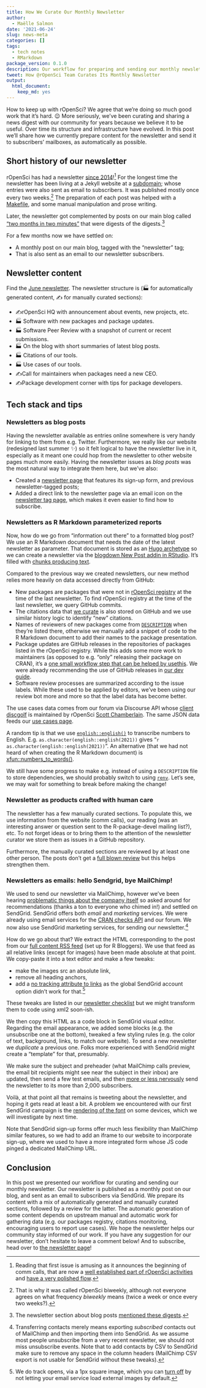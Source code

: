 ```yaml
---
title: How We Curate Our Monthly Newsletter
author:
  - Maëlle Salmon
date: '2021-06-24'
slug: news-meta
categories: []
tags:
  - tech notes
  - RMarkdown
package_version: 0.1.0
description: Our workflow for preparing and sending our monthly newsletter, partly automatically.
tweet: How @rOpenSci Team Curates Its Monthly Newsletter
output:
  html_document:
    keep_md: yes
---
```


How to keep up with rOpenSci? 
We agree that we're doing so much good work that it's hard. 😉
More seriously, we've been curating and sharing a news digest with our community for years because we believe it to be useful.
Over time its structure and infrastructure have evolved.
In this post we'll share how we currently prepare content for the newsletter and send it to subscribers' mailboxes, as automatically as possible.

## Short history of our newsletter

rOpenSci has had a newsletter [since 2014](https://news.ropensci.org/update-2014-12-15/)![^commcalls]
For the longest time the newsletter has been living at a Jekyll website at a [subdomain](https://news.ropensci.org); whose entries were also sent as email to subscribers.
It was published mostly once every two weeks.[^once]
The preparation of each post was helped with a [Makefile](https://github.com/ropensci/biweekly), and some manual manipulation and prose writing.

Later, the newsletter got complemented by posts on our main blog called ["two months in two minutes"](/blog/2020/12/18/news-dec2020/) that were digests of the digests.[^digest]

For a few months now we have settled on:

* A monthly post on our main blog, tagged with the "newsletter" tag;
* That is also sent as an email to our newsletter subscribers.

## Newsletter content

Find the [June newsletter](/blog/2021/06/21/ropensci-news-digest-june-2021/).
The newsletter structure is (🏭 for automatically generated content, ✍️ for manually curated sections):

* ✍️rOpenSci HQ with announcement about events, new projects, etc.
* 🏭 Software with new packages and package updates.
* 🏭 Software Peer Review with a snapshot of current or recent submissions.
* 🏭 On the blog with short summaries of latest blog posts.
* 🏭 Citations of our tools.
* 🏭 Use cases of our tools.
* ✍️Call for maintainers when packages need a new CEO.
* ✍️Package development corner with tips for package developers.

## Tech stack and tips

### Newsletters as blog posts

Having the newsletter available as entries online somewhere is very handy for linking to them from e.g. Twitter.
Furthermore, we really like our website (redesigned last summer ✨) so it felt logical to have the newsletter live in it, especially as it meant one could hop from the newsletter to other website pages much more easily.
Having the newsletter issues as _blog posts_ was the most natural way to integrate them here, but we've also:

* Created a [newsletter page](/news/) that features its sign-up form, and previous newsletter-tagged posts;
* Added a direct link to the newsletter page via an email icon on the [newsletter tag page](/tags/newsletter), which makes it even easier to find how to subscribe.

### Newsletters as R Markdown parameterized reports

Now, how do we go from "information out there" to a formatted blog post? 
We use an R Markdown document that needs the date of the latest newsletter as parameter.
That document is stored as an [Hugo archetype](https://github.com/ropensci/roweb3/tree/master/archetypes/newsletter) so we can create a newsletter via the [blogdown New Post addin in RStudio](/blog/2020/04/23/rmd-learnings/#hugo-archetypes-and-blogdown-new-post-addin).
It's filled with [chunks producing text](https://bookdown.org/yihui/rmarkdown-cookbook/verbatim-code-chunks.html).

Compared to the previous way we created newsletters, our new method relies more heavily on data accessed directly from GitHub:

* New packages are packages that were not in [rOpenSci registry](https://github.com/ropensci/roregistry) at the time of the last newsletter. To find rOpenSci registry at the time of the last newsletter, we query GitHub commits.
* The citations data that [we curate](/blog/2021/02/16/package-citation/#how-ropensci-tracks-package-usage) is also stored on GitHub and we use similar history logic to identify "new" citations. 
* Names of reviewers of new packages come from [`DESCRIPTION`](/blog/2018/03/16/thanking-reviewers-in-metadata/) when they're listed there, otherwise we manually add a snippet of code to the R Markdown document to add their names to the package presentation.
* Package updates are GitHub releases in the repositories of packages listed in the rOpenSci registry. While this adds some more work to maintainers (as opposed to e.g. "only" releasing their package on CRAN), it's a [one small workflow step that can be helped by usethis](https://github.com/ropensci/skimr/issues/653#issuecomment-800475302). We were already recommending the use of GitHub releases in [our dev guide](https://devguide.ropensci.org/releasing.html). 
* Software review processes are summarized according to the issue labels. While these used to be applied by editors, we've been using our review bot more and more so that the label data has become better.

The use cases data comes from our forum via Discourse API whose [client discgolf](https://github.com/sckott/discgolf) is maintained by rOpenSci [Scott Chamberlain](/author/scott-chamberlain).
The same JSON data feeds our [use cases page](/use-cases).

A random tip is that we use [`english::english()`](https://cran.r-project.org/web/packages/english/index.html) to transcribe numbers to English.
E.g. `as.character(english::english(2021))` gives "`r as.character(english::english(2021))`".
An alternative (that we had not heard of when creating the R Markdown document) is [xfun::numbers_to_words()](https://twitter.com/rfunctionaday/status/1392722522651639808).

We still have some progress to make e.g. instead of using a `DESCRIPTION` file to store dependencies, we should probably switch to using [`renv`](https://rstudio.github.io/renv/articles/renv.html).
Let's see, we may wait for something to break before making the change!

### Newsletter as products crafted with human care

The newsletter has a few manually curated sections.
To populate this, we use information from the website (comm calls), our reading (was an interesting answer or question sent to the R-package-devel mailing list?), etc.
To not forget ideas or to bring them to the attention of the newsletter curator we store them as issues in a GitHub repository.

Furthermore, the manually curated sections are reviewed by at least one other person.
The posts don't get a [full blown review](https://blogguide.ropensci.org/) but this helps strengthen them.

### Newsletters as emails: hello Sendgrid, bye MailChimp!

We used to send our newsletter via MailChimp, however we've been hearing [problematic things about the company itself](https://www.businessinsider.fr/us/inside-mailchimp-mass-exodus-women-people-color-ben-chestnut-2021-3) so asked around for recommendations (thanks a ton to everyone who chimed in!) and settled on SendGrid.
SendGrid offers both _email_ and _marketing_ services.
We were already using email services for the [CRAN checks API](https://blog.r-hub.io/2019/06/10/cran-checks-api/) and our forum.
We now also use SendGrid marketing services, for sending our newsletter.[^transfer]

How do we go about that?
We extract the HTML corresponding to the post from our [full content RSS feed](/rbloggers/index.xml) (set up for R Bloggers).
We use that feed as all relative links (except for images) have been made absolute at that point.
We copy-paste it into a text editor and make a few tweaks:

* make the images src an absolute link,
* remove all heading anchors, 
* add a [no tracking attribute to links](https://community.auth0.com/t/howto-disable-sendgrids-click-tracking-feature-in-an-auth0-email-template/22958) as the global SendGrid account option didn't work for that.[^tracking]

These tweaks are listed in our [newsletter checklist](https://github.com/ropensci/roweb3#newsletter) but we might transform them to code using xml2 soon-ish. 

We then copy this HTML as a code block in SendGrid visual editor.
Regarding the email appearance, we added some blocks (e.g. the unsubscribe one at the bottom), tweaked a few styling rules (e.g. the color of text, background, links, to match our website).
To send a new newsletter we _duplicate_ a previous one. 
Folks more experienced with SendGrid might create a "template" for that, presumably.

We make sure the subject and preheader (what MailChimp calls preview, the email bit recipients might see near the subject in their inbox) are updated, then send a few test emails, and then [more or less nervously](http://veekaybee.github.io/2021/06/20/the-ritual-of-the-deploy/) send the newsletter to its more than 2,000 subscribers.

Voilà, at that point all that remains is tweeting about the newsletter, and hoping it gets read at least a bit.
A problem we encountered with our first SendGrid campaign is the [rendering of the font](https://github.com/ropensci/biweekly/issues/70) on some devices, which we will investigate by next time.

Note that SendGrid sign-up forms offer much less flexibility than MailChimp similar features, so we had to add an iframe to our website to incorporate sign-up, where we used to have a more integrated form whose JS code pinged a dedicated MailChimp URL.

## Conclusion

In this post we presented our workflow for curating and sending our monthly newsletter.
Our newsletter is published as a monthly post on our blog, and sent as an email to subscribers via SendGrid.
We prepare its content with a mix of automatically generated and manually curated sections, followed by a review for the latter.
The automatic generation of some content depends on upstream manual and automatic work for gathering data (e.g. our packages registry, citations monitoring, encouraging users to report use cases).
We hope the newsletter helps our community stay informed of our work.
If you have any suggestion for our newsletter, don't hesitate to leave a comment below!
And to subscribe, head over to [the newsletter page](/news)!

[^commcalls]: Reading that first issue is amusing as it announces the beginning of comm calls, that are now a [well established part of rOpenSci activities](/commcalls) and [have a very polished flow](/blog/2021/02/02/ropensci-community-calls/).
[^once]: That is why it was called rOpenSci biweekly, although not everyone agrees on what frequency _biweekly_ means (twice a week or once every two weeks?).
[^digest]: The newsletter section about blog posts [mentioned these digests](https://news.ropensci.org/2019-06-24/#on-the-blog).
[^transfer]: Transferring contacts merely means exporting _subscribed_ contacts out of MailChimp and then importing them into SendGrid. As we assume most people unsubscribe from a very recent newsletter, we should not miss unsubscribe events. Note that to add contacts by CSV to SendGrid make sure to remove any space in the column headers (MailChimp CSV export is not usable for SendGrid without these tweaks).
[^tracking]: We do track opens, via a 1px square image, which you can [turn off](https://www.theverge.com/22288190/email-pixel-trackers-how-to-stop-images-automatic-download) by not letting your email service load external images by default.
